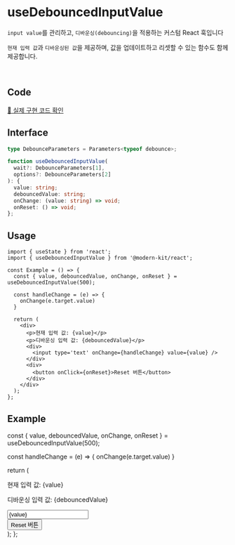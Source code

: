 
# useDebouncedInputValue

`input value`를 관리하고, `디바운싱(debouncing)`을 적용하는 커스텀 React 훅입니다

`현재 입력 값`과 `디바운싱된 값`을 제공하며, 값을 업데이트하고 리셋할 수 있는 함수도 함께 제공합니다.

<br />

## Code
[🔗 실제 구현 코드 확인](https://github.com/modern-agile-team/modern-kit/blob/main/packages/react/src/hooks/useDebouncedInputValue/index.ts)

## Interface
```ts title="typescript"
type DebounceParameters = Parameters<typeof debounce>;

function useDebouncedInputValue(
  wait?: DebounceParameters[1],
  options?: DebounceParameters[2]
): {
  value: string;
  debouncedValue: string;
  onChange: (value: string) => void;
  onReset: () => void;
};
```

## Usage
```tsx title="typescript"
import { useState } from 'react';
import { useDebouncedInputValue } from '@modern-kit/react';

const Example = () => {
  const { value, debouncedValue, onChange, onReset } = useDebouncedInputValue(500);

  const handleChange = (e) => {
    onChange(e.target.value)
  }

  return (
    <div>
      <p>현재 입력 값: {value}</p>
      <p>디바운싱 입력 값: {debouncedValue}</p>
      <div>
        <input type='text' onChange={handleChange} value={value} />
      </div>
      <div>
        <button onClick={onReset}>Reset 버튼</button>
      </div>
    </div>
  );
};
```

## Example

  const { value, debouncedValue, onChange, onReset } = useDebouncedInputValue(500);

  const handleChange = (e) => {
    onChange(e.target.value)
  }

  return (
    <div>
      <p>현재 입력 값: {value}</p>
      <p>디바운싱 입력 값: {debouncedValue}</p>
      <div>
        <input type='text' onChange={handleChange} value={value} />
      </div>
      <div>
        <button onClick={onReset}>Reset 버튼</button>
      </div>
    </div>
  );
};

<Example />